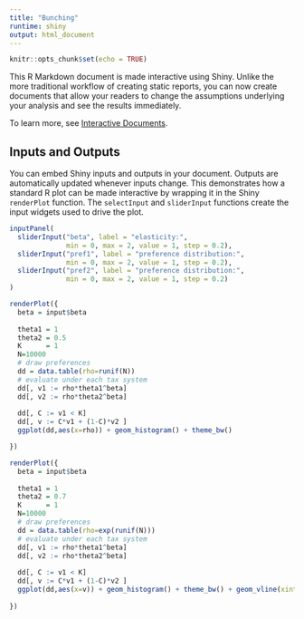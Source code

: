 ```yaml
---
title: "Bunching"
runtime: shiny
output: html_document
---
```


```r
knitr::opts_chunk$set(echo = TRUE)
```

This R Markdown document is made interactive using Shiny. Unlike the more traditional workflow of creating static reports, you can now create documents that allow your readers to change the assumptions underlying your analysis and see the results immediately. 

To learn more, see [Interactive Documents](http://rmarkdown.rstudio.com/authoring_shiny.html).

## Inputs and Outputs

You can embed Shiny inputs and outputs in your document. Outputs are automatically updated whenever inputs change.  This demonstrates how a standard R plot can be made interactive by wrapping it in the Shiny `renderPlot` function. The `selectInput` and `sliderInput` functions create the input widgets used to drive the plot.

```r
inputPanel(
  sliderInput("beta", label = "elasticity:",
              min = 0, max = 2, value = 1, step = 0.2),
  sliderInput("pref1", label = "preference distribution:",
              min = 0, max = 2, value = 1, step = 0.2),
  sliderInput("pref2", label = "preference distribution:",
              min = 0, max = 2, value = 1, step = 0.2)
)

renderPlot({
  beta = input$beta
  
  theta1 = 1
  theta2 = 0.5
  K      = 1
  N=10000
  # draw preferences
  dd = data.table(rho=runif(N))
  # evaluate under each tax system
  dd[, v1 := rho*theta1^beta]
  dd[, v2 := rho*theta2^beta]
  
  dd[, C := v1 < K]
  dd[, v := C*v1 + (1-C)*v2 ]
  ggplot(dd,aes(x=rho)) + geom_histogram() + theme_bw() 

})

renderPlot({
  beta = input$beta
  
  theta1 = 1
  theta2 = 0.7
  K      = 1
  N=10000
  # draw preferences
  dd = data.table(rho=exp(runif(N)))
  # evaluate under each tax system
  dd[, v1 := rho*theta1^beta]
  dd[, v2 := rho*theta2^beta]
  
  dd[, C := v1 < K]
  dd[, v := C*v1 + (1-C)*v2 ]
  ggplot(dd,aes(x=v)) + geom_histogram() + theme_bw() + geom_vline(xintercept = K,color="red")
  
})

```



